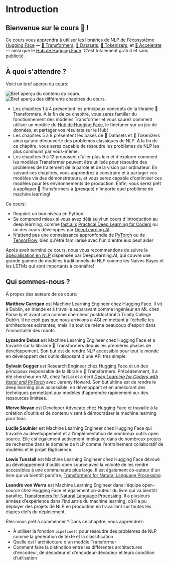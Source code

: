 # Introduction

## Bienvenue sur le cours 🤗 !

<Youtube id="00GKzGyWFEs" />

Ce cours vous apprendra à utiliser les librairies de NLP de l'écosystème [Hugging Face](https://huggingface.co/) — [🤗 Transformers](https://github.com/huggingface/transformers), [🤗 Datasets](https://github.com/huggingface/datasets), [🤗 Tokenizers](https://github.com/huggingface/tokenizers), et [🤗 Accelerate](https://github.com/huggingface/accelerate) — ainsi que le [Hub de Hugging Face](https://huggingface.co/models). C'est totalement gratuit et sans publicité.

## À quoi s'attendre ?

Voici un bref aperçu du cours:

<div class="flex justify-center">
<img class="block dark:hidden" src="https://huggingface.co/datasets/huggingface-course/documentation-images/resolve/main/en/chapter1/summary.svg" alt="Bref aperçu du contenu du cours.">
<img class="hidden dark:block" src="https://huggingface.co/datasets/huggingface-course/documentation-images/resolve/main/en/chapter1/summary-dark.svg" alt="Bref aperçu des différents chapitres du cours.">
</div>

- Les chapitres 1 à 4 présentent les principaux concepts de la librairie 🤗 Transformers. À la fin de ce chapitre, vous serez familier du fonctionnement des modèles Transformer et vous saurez comment utiliser un modèle du [Hub de Hugging Face](https://huggingface.co/models), le finetuner sur un jeu de données, et partager vos résultats sur le Hub!
- Les chapitres 5 à 8 présentent les bases de 🤗 Datasets et 🤗 Tokenizers ainsi qu'une découverte des problèmes classiques de NLP. À la fin de ce chapitre, vous serez capable de résoudre les problèmes de NLP les plus communs par vous-même.
- Les chapitres 9 à 12 proposent d'aller plus loin et d'explorer comment les modèles Transformer peuvent être utilisés pour résoudre des problèmes de traitement de la parole et de la vision par ordinateur. En suivant ces chapitres, vous apprendrez à construire et à partager vos modèles via des démonstrateurs, et vous serez capable d'optimiser ces modèles pour les environnements de production. Enfin, vous serez prêt à appliquer 🤗 Transformers à (presque) n'importe quel problème de machine learning!

Ce cours:

* Requiert un bon niveau en Python
* Se comprend mieux si vous avez déjà suivi un cours d'introduction au deep learning, comme [fast.ai's](https://www.fast.ai/) [Practical Deep Learning for Coders](https://course.fast.ai/) ou un des cours développés par [DeepLearning.AI](https://www.deeplearning.ai/)
* N'attend pas une connaissance appronfondie de [PyTorch](https://pytorch.org/) ou de [TensorFlow](https://www.tensorflow.org/), bien qu'être familiarisé avec l'un d'entre eux peut aider

Après avoir terminé ce cours, nous vous recommandons de suivre la [Spécialisation en NLP](https://www.coursera.org/specializations/natural-language-processing?utm_source=deeplearning-ai&utm_medium=institutions&utm_campaign=20211011-nlp-2-hugging_face-page-nlp-refresh) dispensée par DeepLearning.AI, qui couvre une grande gamme de modèles traditionnels de NLP comme les Naïves Bayes et les LSTMs qui sont importants à connaître!

## Qui sommes-nous ?

À propos des auteurs de ce cours:

**Matthew Carrigan** est Machine Learning Engineer chez Hugging Face. Il vit à Dublin, en Irlande et à travaillé auparavant comme ingénieur en ML chez Parse.ly et avant cela comme chercheur postdoctoral à Trinity College Dublin. Il ne croit pas que nous arrivions à AGI en mettant à l'échelle les architectures existantes, mais il a tout de même beaucoup d'espoir dans l'immortalité des robots.

**Lysandre Debut** est Machine Learning Engineer chez Hugging Face et a travaillé sur la librairie 🤗 Transformers depuis les premières phases de développement. Son but est de rendre NLP accessible pour tout le monde en développant des outils disposant d'une API très simple.

**Sylvain Gugger** est Research Engineer chez Hugging Face et un des principaux responsable de la librairie 🤗 Transformers. Précédemment, Il a été chercheur en ML chez fast.ai et a écrit _[Deep Learning for Coders with fastai and PyTorch](https://learning.oreilly.com/library/view/deep-learning-for/9781492045519/)_ avec Jeremy Howard. Son but ultime est de rendre le deep learning plus accessible, en développant et en améliorant des techniques permettant aux modèles d'apprendre rapidement sur des ressources limitées.

**Merve Noyan** est Developer Advocate chez Hugging Face et travaille à la création d'outils et de contenu visant à démocratiser le machine learning pour tous.

**Lucile Saulnier** est Machine Learning Engineer chez Hugging Face qui travaille au développement et à l'implémentation de nombreux outils open source. Elle est également activement impliquée dans de nombreux projets de recherche dans le domaine de NLP comme l'entraînement collaboratif de modèles et le projet BigScience.

**Lewis Tunstall** est Machine Learning Engineer chez Hugging Face dévoué au développement d'outils open source avec la volonté de les rendre accessibles à une communauté plus large. Il est également co-auteur d'un livre qui va bientôt paraître, [Transformers for Natural Language Processing](https://www.oreilly.com/library/view/natural-language-processing/9781098103231/).

**Leandro von Werra** est Machine Learning Engineer dans l'équipe open-source chez Hugging Face et également co-auteur du livre qui va bientôt paraître, [Transformers for Natural Language Processing](https://www.oreilly.com/library/view/natural-language-processing/9781098103231/). Il a plusieurs années d'expérience dans l'industrie du machine learning, où il a pu déployer des projets de NLP en production en travaillant sur toutes les étapes clefs du déploiement.

Êtes-vous prêt à commencer ? Dans ce chapitre, vous apprendrez:
* À utiliser la fonction `pipeline()` pour résoudre des problèmes de NLP comme la génération de texte et la classification
* Quelle est l'architecture d'un modèle Transformer
* Comment faire la distinction entre les différentes architectures d'encodeur, de décodeur et d'encodeur-décodeur et leurs condition d'utilisation
